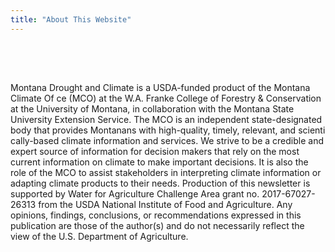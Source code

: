 ```yaml
---
title: "About This Website"
---
```


<br><br>

## {-}
Montana Drought and Climate is a USDA-funded product of the Montana Climate Of ce (MCO) at the W.A. Franke College of Forestry & Conservation at the University of Montana, in collaboration with the Montana State University Extension Service. The MCO is an independent state-designated body that provides Montanans with high-quality, timely, relevant, and scienti cally-based climate information and services. We strive to be a credible and expert source of information for decision makers that rely on the most current information on climate to make important decisions. It is also the role of the MCO to assist stakeholders in interpreting climate information or adapting climate products to their needs. Production of this newsletter is supported by Water for Agriculture Challenge Area grant no. 2017-67027-26313 from the USDA National Institute of Food and Agriculture. Any opinions, findings, conclusions, or recommendations expressed in this publication are those of the author(s) and do not necessarily reflect the view of the U.S. Department of Agriculture.

